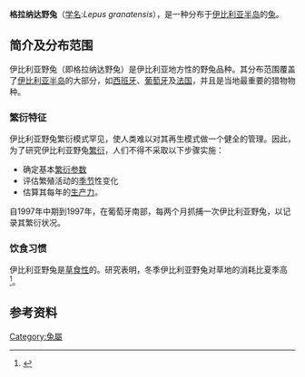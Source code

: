 {{speciesbox
| image = LiebreIberica.jpg
| status = LC| status_system = IUCN3.1
|status_ref = <ref name=iucn>{{cite journal |author=Smith, A.T. |author2=Johnston, C.H. |last-author-amp=yes |title=''Lepus granatensis'' |journal=[[The_IUCN_Red_List_of_Threatened_Species|The IUCN Red List of Threatened Species]] |volume=2008 |page=e.T41306A10437192 |publisher=[[IUCN|IUCN]] |year=2008 |url=http://www.iucnredlist.org/details/41306/0 |doi=10.2305/IUCN.UK.2008.RLTS.T41306A10437192.en |access-date=9 November 2017 |archive-date=2018-06-01 |archive-url=https://web.archive.org/web/20180601202245/http://www.iucnredlist.org/details/41306/0 |dead-url=no }}</ref>
| genus = Lepus
| species = granatensis
| authority = [[Rosenhauer|Rosenhauer]], 1856
| range_map = Lepus granatensis range Map.png
| range_map_caption = 格拉纳达野兔的分布范围<br/>(红 - 原生地, 粉 - 引入地, 紫 - 起源不明)
}}
'''格拉纳达野兔'''（[[学名|学名]]:''Lepus granatensis''），是一种分布于[[伊比利亚半岛|伊比利亚半岛]]的[[兔|兔]]。

== 简介及分布范围 ==
伊比利亚野兔（即格拉纳达野兔）是伊比利亚地方性的野兔品种。其分布范围覆盖了[[伊比利亚半岛|伊比利亚半岛]]的大部分，如[[西班牙|西班牙]]、[[葡萄牙|葡萄牙]]及[[法国|法国]]，并且是当地最重要的猎物物种。

=== 繁衍特征 ===
伊比利亚野兔繁衍模式罕见，使人类难以对其再生模式做一个健全的管理。因此，为了研究伊比利亚野兔[[繁衍|繁衍]]，人们不得不采取以下步骤实施：
*确定基本[[繁衍参数|繁衍参数]]
*评估繁殖活动的[[季节|季节]]性变化
*估算其每年的[[生产力|生产力]]。
自1997年中期到1997年，在葡萄牙南部，每两个月抓捕一次伊比利亚野兔，以记录其繁衍状况。

=== 饮食习惯 ===
伊比利亚野兔是[[草食性|草食性]]的。研究表明，冬季伊比利亚野兔对草地的消耗比夏季高<ref>{{cite journal|author=Joana Paupério, Paulo Célio Alves|title=European Journal of Wildlife Research|volume=54|issue=4|pages=571-579|doi=10.1007/s10344-008-0181-z|accessdate=2014-03-21|date=2008年1月}}</ref>。

== 参考资料 ==
{{Reflist}}
{{Taxonbar|from=Q513373}}

[[Category:兔屬|Category:兔屬]]